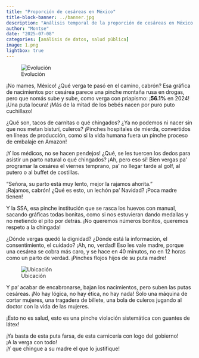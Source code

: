 ```yaml
---
title: "Proporción de cesáreas en México"
title-block-banner: ../banner.jpg
description: "Análisis temporal de la proporción de cesáreas en México."
author: "Montse"
date: "2025-07-08"
categories: [análisis de datos, salud pública]
image: 1.png
lightbox: true
---
```


![Evolución](1.png){group="my-gallery"}

¡No mames, México! ¿Qué verga te pasó en el camino, cabrón? Esa gráfica de nacimientos por cesárea parece una pinche montaña rusa en drogas, pero que nomás sube y sube, como verga con priapismo: ¡**56.1%** en 2024! ¡Una puta locura! ¡Más de la mitad de los bebés nacen por puro puto cuchillazo!

¿Qué son, tacos de carnitas o qué chingados? ¿Ya no podemos ni nacer sin que nos metan bisturí, culeros? ¡Pinches hospitales de mierda, convertidos en líneas de producción, como si la vida humana fuera un pinche proceso de embalaje en Amazon!

¡Y los médicos, no se hacen pendejos! ¿Qué, se les tuercen los dedos para asistir un parto natural o qué chingados? ¡Ah, pero eso sí! Bien vergas pa’ programar la cesárea el viernes temprano, pa’ no llegar tarde al golf, al putero o al buffet de costillas.

“Señora, su parto está muy lento, mejor la rajamos ahorita.”  
¡Rajamos, cabrón! ¿Qué es esto, un lechón pa’ Navidad? ¡Poca madre tienen!  

Y la SSA, esa pinche institución que se rasca los huevos con manual, sacando gráficas todas bonitas, como si nos estuvieran dando medallas y no metiendo el pito por detrás. ¡No queremos números bonitos, queremos respeto a la chingada!

¿Dónde vergas quedó la dignidad? ¿Dónde está la información, el consentimiento, el cuidado? ¡Ah, no, verdad! Eso les vale madre, porque una cesárea se cobra más caro, y se hace en 40 minutos, no en 12 horas como un parto de verdad. ¡Pinches flojos hijos de su puta madre!

![Ubicación](2.png){group="my-gallery"}

Y pa’ acabar de encabronarse, bajan los nacimientos, pero suben las putas cesáreas. ¡No hay lógica, no hay ética, no hay nada! Solo una máquina de cortar mujeres, una tragadera de billete, una bola de culeros jugando al doctor con la vida de las mujeres.

¡Esto no es salud, esto es una pinche violación sistemática con guantes de látex!

¡Ya basta de esta puta farsa, de esta carnicería con logo del gobierno!  
¡A la verga con todo!  
¡Y que chingue a su madre el que lo justifique!  